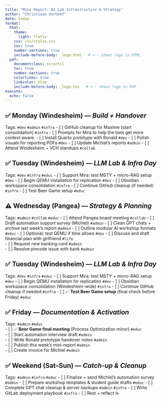 ```yaml
---
title: "Mini Report: AI Lab Infrastructure & Strategy"
author: "Christiaan Verhoef"
date: today
format:
  html:
    theme:
      light: flatly
    css: css/styles.css
    toc: true
    number-sections: true
    include-before-body: _logo.html   # <-- shows logo in HTML
  pdf:
    documentclass: scrartcl
    toc: true
    number-sections: true
    colorlinks: true
    linkcolor: blue
    include-before-body: _logo.tex   # <-- shows logo in PDF
execute:
  echo: false
---
```


## ✅ Monday (Windesheim) — *Build + Handover*  
Tags: `#dev` `#admin` `#infra`
- [ ] GitHub cleanup for Maxime (start consolidation) `#infra`
- [ ] Prompts for Mira to help the bots get more context aware.
- [ ] Install Quarto prototype with Ronald `#dev`
- [ ] Polish visuals for reporting PDFs `#dev`
- [ ] Update Michiel’s reports `#admin`
- [ ] Attend Windesheim + VCH standups `#collab`



## ✅ Tuesday (Windesheim) — *LLM Lab & Infra Day*  
Tags: `#dev` `#infra` `#educ`
- [ ] Support Mira: test MSTY + micro-RAG setup `#dev`
- [ ] Begin QEMU installation for replication `#dev`
- [ ] Obsidian workspace consolidation `#infra`
- [ ] Continue GitHub cleanup (if needed) `#infra`
- [ ] Test Beer Game setup `#educ`



## ⚠️ Wednesday (Pangea) — *Strategy & Planning*  
Tags: `#admin` `#collab` `#educ`
- [ ] Attend Pangea board meeting `#collab`
- [ ] Draft automation support survey (Michiel) `#admin`
- [ ] Clean GPT chats + archive last week’s report `#admin`
- [ ] Outline modular AI workshop formats `#educ`
- [ ] Optional: test QEMU if time allows `#dev`
- [ ] Discuss and draft financial plan with girlfriend `#life`  
- [ ] Request new banking card `#admin`  
- [ ] Resolve pincode issue with bank `#admin`



## ✅ Tuesday (Windesheim) — *LLM Lab & Infra Day*
Tags: `#dev` `#infra` `#educ`
- [ ] Support Mira: test MSTY + micro-RAG setup `#dev`
- [ ] Begin QEMU installation for replication `#dev`
- [ ] Obsidian workspace consolidation (Windesheim-wide) `#infra`
- [ ] Continue GitHub cleanup if needed `#infra`
- [ ] ✅ **Test Beer Game setup** (final check before Friday) `#educ`


## ✅ Friday — *Documentation & Activation*  
Tags: `#admin` `#educ`  
- [ ] ✅ **Beer Game final meeting** (Process Optimization minor) `#educ`  
- [ ] Start automation interview draft `#admin`  
- [ ] Write Ronald prototype handover notes `#admin`  
- [ ] Publish this week’s mini-report `#admin`  
- [ ] Create invoice for Michiel `#admin`  


## ✅ Weekend (Sat–Sun) — *Catch-up & Cleanup*  
Tags: `#admin` `#infra` `#educ`
- [ ] Finalize + send Michiel’s automation survey `#admin`
- [ ] Prepare workshop templates & student guide drafts `#educ`
- [ ] Complete GPT chat cleanup & server backups `#admin` `#infra`
- [ ] Write GitLab deployment playbook `#infra`
- [ ] Rest + reflect ☕️
